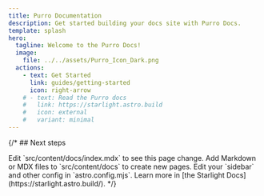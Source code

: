 ```yaml
---
title: Purro Documentation
description: Get started building your docs site with Purro Docs.
template: splash
hero:
  tagline: Welcome to the Purro Docs!
  image:
    file: ../../assets/Purro_Icon_Dark.png
  actions:
    - text: Get Started
      link: guides/getting-started
      icon: right-arrow
    # - text: Read the Purro docs
    #   link: https://starlight.astro.build
    #   icon: external
    #   variant: minimal
---
```



{/* ## Next steps

<CardGrid stagger>
	<Card title="Update content" icon="pencil">
		Edit `src/content/docs/index.mdx` to see this page change.
	</Card>
	<Card title="Add new content" icon="add-document">
		Add Markdown or MDX files to `src/content/docs` to create new pages.
	</Card>
	<Card title="Configure your site" icon="setting">
		Edit your `sidebar` and other config in `astro.config.mjs`.
	</Card>
	<Card title="Read the docs" icon="open-book">
		Learn more in [the Starlight Docs](https://starlight.astro.build/).
	</Card>
</CardGrid> */}
